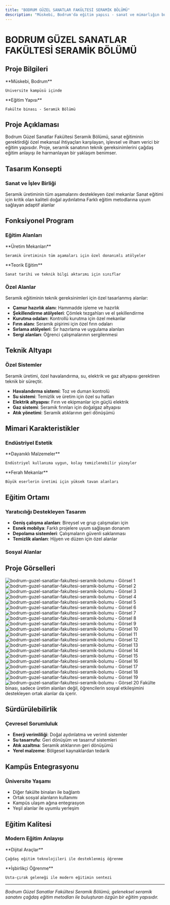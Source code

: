 ```yaml
---
title: "BODRUM GÜZEL SANATLAR FAKÜLTESİ SERAMİK BÖLÜMÜ"
description: "Müskebi, Bodrum'da eğitim yapısı - sanat ve mimarlığın buluşması"
---
```


# BODRUM GÜZEL SANATLAR FAKÜLTESİ SERAMİK BÖLÜMÜ

## Proje Bilgileri

<CardGroup cols={2}>
  <Card title="Konum" icon="location-dot">
    **Müskebi, Bodrum**
    
    Üniversite kampüsü içinde
  </Card>
  
  <Card title="Tip" icon="graduation-cap">
    **Eğitim Yapısı**
    
    Fakülte binası - Seramik Bölümü
  </Card>
</CardGroup>

## Proje Açıklaması

Bodrum Güzel Sanatlar Fakültesi Seramik Bölümü, sanat eğitiminin gerektirdiği özel mekansal ihtiyaçları karşılayan, işlevsel ve ilham verici bir eğitim yapısıdır. Proje, seramik sanatının teknik gereksinimlerini çağdaş eğitim anlayışı ile harmanlayan bir yaklaşım benimser.

## Tasarım Konsepti

### Sanat ve İşlev Birliği

<Steps>
  <Step title="Atölye Odaklı Tasarım">
    Seramik üretiminin tüm aşamalarını destekleyen özel mekanlar
  </Step>
  
  <Step title="Doğal Işık">
    Sanat eğitimi için kritik olan kaliteli doğal aydınlatma
  </Step>
  
  <Step title="Esnek Mekanlar">
    Farklı eğitim metodlarına uyum sağlayan adaptif alanlar
  </Step>
</Steps>

## Fonksiyonel Program

### Eğitim Alanları

<CardGroup cols={2}>
  <Card title="Atölyeler" icon="hammer">
    **Üretim Mekanları**
    
    Seramik üretiminin tüm aşamaları için özel donanımlı atölyeler
  </Card>
  
  <Card title="Derslikler" icon="chalkboard">
    **Teorik Eğitim**
    
    Sanat tarihi ve teknik bilgi aktarımı için sınıflar
  </Card>
</CardGroup>

### Özel Alanlar

Seramik eğitiminin teknik gereksinimleri için özel tasarlanmış alanlar:

- **Çamur hazırlık alanı**: Hammadde işleme ve hazırlık
- **Şekillendirme atölyeleri**: Çömlek tezgahları ve el şekillendirme
- **Kurutma odaları**: Kontrollü kurutma için özel mekanlar
- **Fırın alanı**: Seramik pişirimi için özel fırın odaları
- **Sırlama atölyeleri**: Sır hazırlama ve uygulama alanları
- **Sergi alanları**: Öğrenci çalışmalarının sergilenmesi

## Teknik Altyapı

### Özel Sistemler

<Note>
Seramik üretimi, özel havalandırma, su, elektrik ve gaz altyapısı gerektiren teknik bir süreçtir.
</Note>

- **Havalandırma sistemi**: Toz ve duman kontrolü
- **Su sistemi**: Temizlik ve üretim için özel su hatları
- **Elektrik altyapısı**: Fırın ve ekipmanlar için güçlü elektrik
- **Gaz sistemi**: Seramik fırınları için doğalgaz altyapısı
- **Atık yönetimi**: Seramik atıklarının geri dönüşümü

## Mimari Karakteristikler

### Endüstriyel Estetik

<CardGroup cols={2}>
  <Card title="Malzeme Seçimi" icon="cube">
    **Dayanıklı Malzemeler**
    
    Endüstriyel kullanıma uygun, kolay temizlenebilir yüzeyler
  </Card>
  
  <Card title="Yüksek Tavanlar" icon="arrows-up-down">
    **Ferah Mekanlar**
    
    Büyük eserlerin üretimi için yüksek tavan alanları
  </Card>
</CardGroup>

## Eğitim Ortamı

### Yaratıcılığı Destekleyen Tasarım

- **Geniş çalışma alanları**: Bireysel ve grup çalışmaları için
- **Esnek mobilya**: Farklı projelere uyum sağlayan donanım
- **Depolama sistemleri**: Çalışmaların güvenli saklanması
- **Temizlik alanları**: Hijyen ve düzen için özel alanlar

### Sosyal Alanlar


## Proje Görselleri

<CardGroup cols={2}>
  <Card>
    <img
      src="https://res.cloudinary.com/dcc07g3za/image/upload/v1758148167/7.jpg"
      alt="bodrum-guzel-sanatlar-fakultesi-seramik-bolumu - Görsel 1"
      className="w-full h-auto rounded-lg shadow-lg"
      loading="lazy"
    />
  </Card>
  <Card>
    <img
      src="https://res.cloudinary.com/dcc07g3za/image/upload/v1758148168/9.jpg"
      alt="bodrum-guzel-sanatlar-fakultesi-seramik-bolumu - Görsel 2"
      className="w-full h-auto rounded-lg shadow-lg"
      loading="lazy"
    />
  </Card>
  <Card>
    <img
      src="https://res.cloudinary.com/dcc07g3za/image/upload/v1758148170/12.jpg"
      alt="bodrum-guzel-sanatlar-fakultesi-seramik-bolumu - Görsel 3"
      className="w-full h-auto rounded-lg shadow-lg"
      loading="lazy"
    />
  </Card>
  <Card>
    <img
      src="https://res.cloudinary.com/dcc07g3za/image/upload/v1758148171/2.jpg"
      alt="bodrum-guzel-sanatlar-fakultesi-seramik-bolumu - Görsel 4"
      className="w-full h-auto rounded-lg shadow-lg"
      loading="lazy"
    />
  </Card>
  <Card>
    <img
      src="https://res.cloudinary.com/dcc07g3za/image/upload/v1758148176/6yeni.jpg"
      alt="bodrum-guzel-sanatlar-fakultesi-seramik-bolumu - Görsel 5"
      className="w-full h-auto rounded-lg shadow-lg"
      loading="lazy"
    />
  </Card>
  <Card>
    <img
      src="https://res.cloudinary.com/dcc07g3za/image/upload/v1758148178/13.jpg"
      alt="bodrum-guzel-sanatlar-fakultesi-seramik-bolumu - Görsel 6"
      className="w-full h-auto rounded-lg shadow-lg"
      loading="lazy"
    />
  </Card>
  <Card>
    <img
      src="https://res.cloudinary.com/dcc07g3za/image/upload/v1758148181/4.jpg"
      alt="bodrum-guzel-sanatlar-fakultesi-seramik-bolumu - Görsel 7"
      className="w-full h-auto rounded-lg shadow-lg"
      loading="lazy"
    />
  </Card>
  <Card>
    <img
      src="https://res.cloudinary.com/dcc07g3za/image/upload/v1758148182/6.jpg"
      alt="bodrum-guzel-sanatlar-fakultesi-seramik-bolumu - Görsel 8"
      className="w-full h-auto rounded-lg shadow-lg"
      loading="lazy"
    />
  </Card>
  <Card>
    <img
      src="https://res.cloudinary.com/dcc07g3za/image/upload/v1758148183/11.jpg"
      alt="bodrum-guzel-sanatlar-fakultesi-seramik-bolumu - Görsel 9"
      className="w-full h-auto rounded-lg shadow-lg"
      loading="lazy"
    />
  </Card>
  <Card>
    <img
      src="https://res.cloudinary.com/dcc07g3za/image/upload/v1758148186/3.jpg"
      alt="bodrum-guzel-sanatlar-fakultesi-seramik-bolumu - Görsel 10"
      className="w-full h-auto rounded-lg shadow-lg"
      loading="lazy"
    />
  </Card>
  <Card>
    <img
      src="https://res.cloudinary.com/dcc07g3za/image/upload/v1758148191/5yeni.jpg"
      alt="bodrum-guzel-sanatlar-fakultesi-seramik-bolumu - Görsel 11"
      className="w-full h-auto rounded-lg shadow-lg"
      loading="lazy"
    />
  </Card>
  <Card>
    <img
      src="https://res.cloudinary.com/dcc07g3za/image/upload/v1758148193/10.jpg"
      alt="bodrum-guzel-sanatlar-fakultesi-seramik-bolumu - Görsel 12"
      className="w-full h-auto rounded-lg shadow-lg"
      loading="lazy"
    />
  </Card>
  <Card>
    <img
      src="https://res.cloudinary.com/dcc07g3za/image/upload/v1758148195/15.jpg"
      alt="bodrum-guzel-sanatlar-fakultesi-seramik-bolumu - Görsel 13"
      className="w-full h-auto rounded-lg shadow-lg"
      loading="lazy"
    />
  </Card>
  <Card>
    <img
      src="https://res.cloudinary.com/dcc07g3za/image/upload/v1758148196/5.jpg"
      alt="bodrum-guzel-sanatlar-fakultesi-seramik-bolumu - Görsel 14"
      className="w-full h-auto rounded-lg shadow-lg"
      loading="lazy"
    />
  </Card>
  <Card>
    <img
      src="https://res.cloudinary.com/dcc07g3za/image/upload/v1758148201/7yeni.jpg"
      alt="bodrum-guzel-sanatlar-fakultesi-seramik-bolumu - Görsel 15"
      className="w-full h-auto rounded-lg shadow-lg"
      loading="lazy"
    />
  </Card>
  <Card>
    <img
      src="https://res.cloudinary.com/dcc07g3za/image/upload/v1758147032/3%20%281%29.jpg"
      alt="bodrum-guzel-sanatlar-fakultesi-seramik-bolumu - Görsel 16"
      className="w-full h-auto rounded-lg shadow-lg"
      loading="lazy"
    />
  </Card>
  <Card>
    <img
      src="https://res.cloudinary.com/dcc07g3za/image/upload/v1758148205/14.jpg"
      alt="bodrum-guzel-sanatlar-fakultesi-seramik-bolumu - Görsel 17"
      className="w-full h-auto rounded-lg shadow-lg"
      loading="lazy"
    />
  </Card>
  <Card>
    <img
      src="https://res.cloudinary.com/dcc07g3za/image/upload/v1758148206/16.jpg"
      alt="bodrum-guzel-sanatlar-fakultesi-seramik-bolumu - Görsel 18"
      className="w-full h-auto rounded-lg shadow-lg"
      loading="lazy"
    />
  </Card>
  <Card>
    <img
      src="https://res.cloudinary.com/dcc07g3za/image/upload/v1758148208/8.jpg"
      alt="bodrum-guzel-sanatlar-fakultesi-seramik-bolumu - Görsel 19"
      className="w-full h-auto rounded-lg shadow-lg"
      loading="lazy"
    />
  </Card>
  <Card>
    <img
      src="https://res.cloudinary.com/dcc07g3za/image/upload/v1758148210/1.jpg"
      alt="bodrum-guzel-sanatlar-fakultesi-seramik-bolumu - Görsel 20"
      className="w-full h-auto rounded-lg shadow-lg"
      loading="lazy"
    />
  </Card>
</CardGroup>

<Tip>
Fakülte binası, sadece üretim alanları değil, öğrencilerin sosyal etkileşimini destekleyen ortak alanlar da içerir.
</Tip>

## Sürdürülebilirlik

### Çevresel Sorumluluk

- **Enerji verimliliği**: Doğal aydınlatma ve verimli sistemler
- **Su tasarrufu**: Geri dönüşüm ve tasarruf sistemleri
- **Atık azaltma**: Seramik atıklarının geri dönüşümü
- **Yerel malzeme**: Bölgesel kaynaklardan tedarik

## Kampüs Entegrasyonu

### Üniversite Yaşamı

- Diğer fakülte binaları ile bağlantı
- Ortak sosyal alanların kullanımı
- Kampüs ulaşım ağına entegrasyon
- Yeşil alanlar ile uyumlu yerleşim

## Eğitim Kalitesi

### Modern Eğitim Anlayışı

<CardGroup cols={2}>
  <Card title="Teknoloji Entegrasyonu" icon="computer">
    **Dijital Araçlar**
    
    Çağdaş eğitim teknolojileri ile desteklenmiş öğrenme
  </Card>
  
  <Card title="Atölye Kültürü" icon="users">
    **İşbirlikçi Öğrenme**
    
    Usta-çırak geleneği ile modern eğitimin sentezi
  </Card>
</CardGroup>

---

*Bodrum Güzel Sanatlar Fakültesi Seramik Bölümü, geleneksel seramik sanatını çağdaş eğitim metodları ile buluşturan özgün bir eğitim yapısıdır.*

